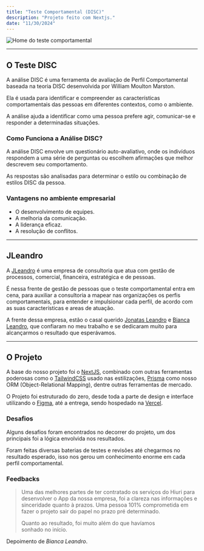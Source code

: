 ```yaml
---
title: "Teste Comportamental (DISC)"
description: "Projeto feito com Nextjs."
date: "11/30/2024"
---
```


![Home do teste comportamental](/disc-image-01.jpg)

---

## O Teste DISC

A análise DISC é uma ferramenta de avaliação de Perfil Comportamental baseada na teoria DISC desenvolvida por William Moulton Marston.

Ela é usada para identificar e compreender as características comportamentais das pessoas em diferentes contextos, como o ambiente.

A análise ajuda a identificar como uma pessoa prefere agir, comunicar-se e responder a determinadas situações.

### Como Funciona a Análise DISC?

A análise DISC envolve um questionário auto-avaliativo, onde os indivíduos respondem a uma série de perguntas ou escolhem afirmações que melhor descrevem seu comportamento.

As respostas são analisadas para determinar o estilo ou combinação de estilos DISC da pessoa.

### Vantagens no ambiente empresarial

- O desenvolvimento de equipes.
- A melhoria da comunicação.
- A liderança eficaz.
- A resolução de conflitos.

---

## JLeandro

A <a href="https://jleandrogestao.com.br" target="_blank">JLeandro</a> é uma empresa de consultoria que atua com gestão de processos, comercial, financeira, estratégica e de pessoas.

É nessa frente de gestão de pessoas que o teste comportamental entra em cena, para auxiliar a consultoria a mapear nas organizações os perfis comportamentais, para entender e impulsionar cada perfil, de acordo com as suas características e areas de atuação.

A frente dessa empresa, estão o casal querido <a href="https://www.instagram.com/jleandrogestao/" target="_blank">Jonatas Leandro</a> e <a href="https://www.instagram.com/biancaleandro_financaspessoais/" target="_blank">Bianca Leandro</a>, que confiaram no meu trabalho e se dedicaram muito para alcançarmos o resultado que esperávamos.

---

## O Projeto

A base do nosso projeto foi o <a href="https://nextjs.org/" target="_blank">NextJS</a>, combinado com outras ferramentas poderosas como o <a href="https://tailwindcss.com/" target="_blank">TailwindCSS</a> usado nas estilizações, <a href="https://www.prisma.io/" target="_blank">Prisma</a> como nosso ORM (Object-Relational Mapping), dentre outras ferramentas de mercado.

O Projeto foi estruturado do zero, desde toda a parte de design e interface utilizando o <a href="https://www.figma.com/" target="_blank">Figma</a>, até a entrega, sendo hospedado na <a href="https://vercel.com/" target="_blank">Vercel</a>.

### Desafios

Alguns desafios foram encontrados no decorrer do projeto, um dos principais foi a lógica envolvida nos resultados.

Foram feitas diversas baterias de testes e revisões até chegarmos no resultado esperado, isso nos gerou um conhecimento enorme em cada perfil comportamental.

### Feedbacks

>Uma das melhores partes de ter contratado os serviços do Hiuri para desenvolver o App da nossa empresa, foi a clareza nas informações e sinceridade quanto à prazos. Uma pessoa 101% comprometida em fazer o projeto sair do papel no prazo pré determinado.
>
>Quanto ao resultado, foi muito além do que havíamos sonhado no início.
>
Depoimento de *Bianca Leandro*.